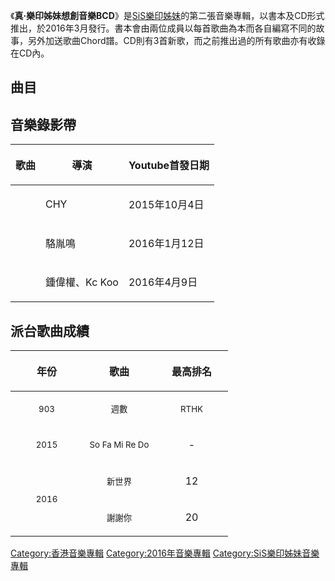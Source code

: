 {{Album infobox | <!-- See Wikipedia:WikiProject_Albums -->
| Name        = 真‧樂印姊妹想創音樂BCD
| Type        = 專輯
| Artist      = [[SIS樂印姊妹|SiS樂印姊妹]]
| Cover       = SiS樂印姊妹 真.樂印姊妹想創音樂.jpg
| Released    = 2016年3月11日
| Recorded    = 2015年－2016年
| Genre       = [[粵語流行音樂|粵語流行音樂]]
| Length      = 33分30秒
| Label       = [[環球狂熱|環球狂熱]]
| Producer    = 
| Last album  = [[Dreamsis|Dreamsis]]<br>（2014年）
| This album  = '''真‧樂印姊妹想創音樂BCD'''<br>（2016年）
| Next album  = 
}}

《'''真‧樂印姊妹想創音樂BCD'''》是[[SIS樂印姊妹|SiS樂印姊妹]]的第二張音樂專輯，以書本及CD形式推出，於2016年3月發行。書本會由兩位成員以每首歌曲為本而各自編寫不同的故事，另外加送歌曲Chord譜。CD則有3首新歌，而之前推出過的所有歌曲亦有收錄在CD內。

==曲目==
{{Tracklist
| collapsed = 
| headline = 
| font_size = 
| total_length = 33:30

| all_music = [[駱胤鳴|駱胤鳴]]
| all_lyrics = [[駱胤鳴|駱胤鳴]]

| writing_credits = 
| arranger_credits = yes
| extra_column = 
| producer_credits = yes
| longnote_column = yes

| title1 = 新世界
| arranger1 = [[黃思律|Larry Wong]]
| producer1 = Larry Wong
| longnote1 = 
| length1 = 4:05

| title2 = 謝謝你
| arranger2 = Larry Wong
| producer2 = Larry Wong
| longnote2 = 
| length2 = 4:06

| title3 = So Fa Mi Re Do
| arranger3 = Larry Wong
| producer3 = Larry Wong
| longnote3 = 
| length3 = 3:51

| title4 = 有夢就很好了
| arranger4 = Larry Wong
| producer4 = Larry Wong
| longnote4 = 
| length4 = 3:40

| title5 = 不要只是有夢
| arranger5 = Larry Wong
| producer5 = Larry Wong
| longnote5 = 
| length5 = 3:43

| title6 = 520
| arranger6 = [[周錫漢|Randy Chow]]<br>[[徐浩_(歌手)|徐浩]]
| producer6 = 徐浩
| longnote6 = 
| length6 = 3:20

| title7 = 愛phone了
| arranger7 = 徐浩
| producer7 = 徐浩<br>[[Edward_Chan|Edward Chan]]
| longnote7 = 
| length7 = 3:39

| title8 = 晚安歌
| arranger8 = Larry Wong
| producer8 = Larry Wong
| note8 = 國
| longnote8 = 
| length8 = 3:30

| title9 = 如果我是個男孩
| arranger9 = Larry Wong
| producer9 = Larry Wong
| note9 = 國
| longnote9 = 
| length9 = 3:33
}}




== 音樂錄影帶 ==
{| class="wikitable"
! 歌曲 !! 導演 !! Youtube首發日期
|-
|{{youtube|FrvZE_9XQ1U|So Fa Mi Re Do}}||CHY||2015年10月4日
|-
|{{youtube|ABo9gOG7kYY|新世界}}||駱胤鳴||2016年1月12日
|-
|{{youtube|n65vIrGUMmA|謝謝你}}||鍾偉權、Kc Koo||2016年4月9日
|}

== 派台歌曲成績 ==
{| class="wikitable"
!align="center" rowspan="2" | 年份
!align="center" rowspan="2" | 歌曲
!align="center" colspan="8" | 最高排名
|-
!width="100"|<small>903</small> !! width="100"|<small>週數</small> !! width="100"|<small>RTHK</small> !! width="100"|<small>週數</small> !! width="100"|<small>997</small> !! width="100"|<small>週數</small> !! width="100"|<small>TVB</small> !! width="100"|<small>週數</small>
|-
|align="center"| <small>2015</small> ||align="center"| <small>So Fa Mi Re Do</small> ||align="center"| - ||align="center"| - ||align="center"| - ||align="center"| - ||align="center"| - ||align="center"| - ||align="center"| - ||align="center"| -
|-
|align="center" rowspan="2"| <small>2016</small> ||align="center"| <small>新世界</small> ||align="center"| 12 ||align="center"| 5 ||align="center"| 14 ||align="center"| 1 ||align="center"| 5 ||align="center"| 4 ||align="center"| 3 ||align="center"| 8
|-
|align="center"| <small>謝謝你</small> ||align="center"| 20 ||align="center"| 1 ||align="center"| 19 ||align="center"| 3 ||align="center"| 10 ||align="center"| 4 ||align="center"| 6 ||align="center"| 4
|}

[[Category:香港音樂專輯|Category:香港音樂專輯]]
[[Category:2016年音樂專輯|Category:2016年音樂專輯]]
[[Category:SiS樂印姊妹音樂專輯|Category:SiS樂印姊妹音樂專輯]]